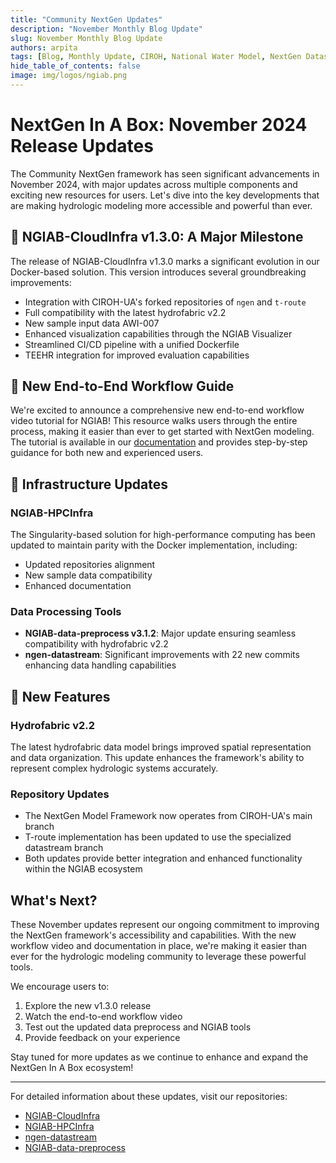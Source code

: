 ```yaml
---
title: "Community NextGen Updates"
description: "November Monthly Blog Update"
slug: November Monthly Blog Update
authors: arpita
tags: [Blog, Monthly Update, CIROH, National Water Model, NextGen Datastream, Singularity, HPC, TEEHR, Hydrofabric]
hide_table_of_contents: false
image: img/logos/ngiab.png
---
```


# NextGen In A Box: November 2024 Release Updates

The Community NextGen framework has seen significant advancements in November 2024, with major updates across multiple components and exciting new resources for users. Let's dive into the key developments that are making hydrologic modeling more accessible and powerful than ever.

<!-- truncate -->

## 🎉 NGIAB-CloudInfra v1.3.0: A Major Milestone

The release of NGIAB-CloudInfra v1.3.0 marks a significant evolution in our Docker-based solution. This version introduces several groundbreaking improvements:

- Integration with CIROH-UA's forked repositories of `ngen` and `t-route`
- Full compatibility with the latest hydrofabric v2.2
- New sample input data AWI-007
- Enhanced visualization capabilities through the NGIAB Visualizer
- Streamlined CI/CD pipeline with a unified Dockerfile
- TEEHR integration for improved evaluation capabilities

## 📝 New End-to-End Workflow Guide

We're excited to announce a comprehensive new end-to-end workflow video tutorial for NGIAB! This resource walks users through the entire process, making it easier than ever to get started with NextGen modeling. The tutorial is available in our [documentation](https://docs.ciroh.org/training-NGIAB-101) and provides step-by-step guidance for both new and experienced users.

## 🔄 Infrastructure Updates

### NGIAB-HPCInfra
The Singularity-based solution for high-performance computing has been updated to maintain parity with the Docker implementation, including:
- Updated repositories alignment
- New sample data compatibility
- Enhanced documentation

### Data Processing Tools
- **NGIAB-data-preprocess v3.1.2**: Major update ensuring seamless compatibility with hydrofabric v2.2
- **ngen-datastream**: Significant improvements with 22 new commits enhancing data handling capabilities

## 🌟 New Features

### Hydrofabric v2.2
The latest hydrofabric data model brings improved spatial representation and data organization. This update enhances the framework's ability to represent complex hydrologic systems accurately.

### Repository Updates
- The NextGen Model Framework now operates from CIROH-UA's main branch
- T-route implementation has been updated to use the specialized datastream branch
- Both updates provide better integration and enhanced functionality within the NGIAB ecosystem

## What's Next?

These November updates represent our ongoing commitment to improving the NextGen framework's accessibility and capabilities. With the new workflow video and documentation in place, we're making it easier than ever for the hydrologic modeling community to leverage these powerful tools.

We encourage users to:
1. Explore the new v1.3.0 release
2. Watch the end-to-end workflow video
3. Test out the updated data preprocess and NGIAB tools
4. Provide feedback on your experience

Stay tuned for more updates as we continue to enhance and expand the NextGen In A Box ecosystem!

---

For detailed information about these updates, visit our repositories:
- [NGIAB-CloudInfra](https://github.com/CIROH-UA/NGIAB-CloudInfra)
- [NGIAB-HPCInfra](https://github.com/CIROH-UA/NGIAB-HPCInfra)
- [ngen-datastream](https://github.com/CIROH-UA/ngen-datastream)
- [NGIAB-data-preprocess](https://github.com/CIROH-UA/NGIAB_data_preprocess)
